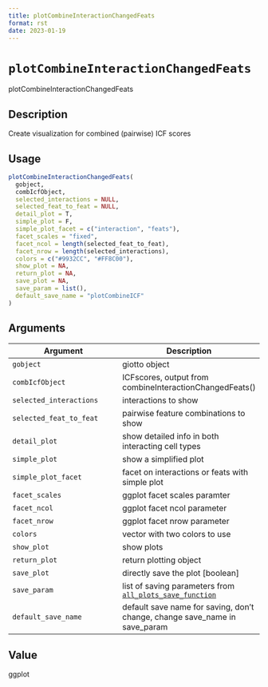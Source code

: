 ```yaml
--- 
title: plotCombineInteractionChangedFeats 
format: rst 
date: 2023-01-19 
--- 
```

# `plotCombineInteractionChangedFeats`

plotCombineInteractionChangedFeats


## Description

Create visualization for combined (pairwise) ICF scores


## Usage

```r
plotCombineInteractionChangedFeats(
  gobject,
  combIcfObject,
  selected_interactions = NULL,
  selected_feat_to_feat = NULL,
  detail_plot = T,
  simple_plot = F,
  simple_plot_facet = c("interaction", "feats"),
  facet_scales = "fixed",
  facet_ncol = length(selected_feat_to_feat),
  facet_nrow = length(selected_interactions),
  colors = c("#9932CC", "#FF8C00"),
  show_plot = NA,
  return_plot = NA,
  save_plot = NA,
  save_param = list(),
  default_save_name = "plotCombineICF"
)
```


## Arguments

Argument      |Description
------------- |----------------
`gobject`     |     giotto object
`combIcfObject`     |     ICFscores, output from combineInteractionChangedFeats()
`selected_interactions`     |     interactions to show
`selected_feat_to_feat`     |     pairwise feature combinations to show
`detail_plot`     |     show detailed info in both interacting cell types
`simple_plot`     |     show a simplified plot
`simple_plot_facet`     |     facet on interactions or feats with simple plot
`facet_scales`     |     ggplot facet scales paramter
`facet_ncol`     |     ggplot facet ncol parameter
`facet_nrow`     |     ggplot facet nrow parameter
`colors`     |     vector with two colors to use
`show_plot`     |     show plots
`return_plot`     |     return plotting object
`save_plot`     |     directly save the plot [boolean]
`save_param`     |     list of saving parameters from [`all_plots_save_function`](#allplotssavefunction)
`default_save_name`     |     default save name for saving, don't change, change save_name in save_param


## Value

ggplot


